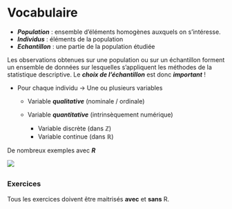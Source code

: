 # Vocabulaire {.unnumbered}

-   ***Population*** : ensemble d’éléments homogènes auxquels on s’intéresse.
-   ***Individus*** : éléments de la population
-   ***Echantillon*** : une partie de la population étudiée

::: callout-note
Les observations obtenues sur une population ou sur un échantillon forment un ensemble de données sur lesquelles s'appliquent les méthodes de la statistique descriptive. Le ***choix de l'échantillon*** est donc ***important*** !
:::

-   Pour chaque individu → Une ou plusieurs variables

    -   Variable ***qualitative*** (nominale / ordinale)

    -   Variable ***quantitative*** (intrinsèquement numérique)

        -   Variable discrète (dans $\mathbb{Z}$)
        -   Variable continue (dans $\mathbb{R}$)

De nombreux exemples avec ***R***

![](../img/R_RStudio_LogoS-rbg.png)

## 

### Exercices

Tous les exercices doivent être maitrisés **avec** et **sans** R.
